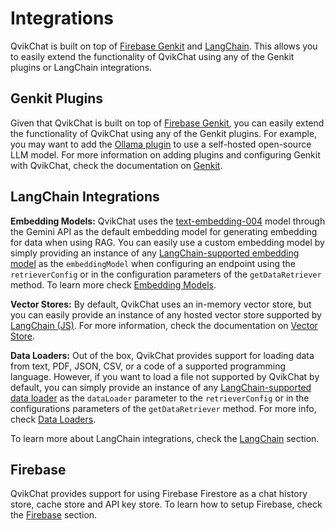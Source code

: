 # Integrations

QvikChat is built on top of [Firebase Genkit](https://firebase.google.com/docs/genkit) and [LangChain](https://js.langchain.com/v0.2/docs/integrations). This allows you to easily extend the functionality of QvikChat using any of the Genkit plugins or LangChain integrations.

## Genkit Plugins

Given that QvikChat is built on top of [Firebase Genkit](https://firebase.google.com/docs/genkit), you can easily extend the functionality of QvikChat using any of the Genkit plugins. For example, you may want to add the [Ollama plugin](https://firebase.google.com/docs/genkit/plugins/ollama) to use a self-hosted open-source LLM model. For more information on adding plugins and configuring Genkit with QvikChat, check the documentation on [Genkit](/integrations/genkit).

## LangChain Integrations

**Embedding Models:** QvikChat uses the [text-embedding-004](https://ai.google.dev/gemini-api/docs/models/gemini#text-embedding) model through the Gemini API as the default embedding model for generating embedding for data when using RAG. You can easily use a custom embedding model by simply providing an instance of any [LangChain-supported embedding model](https://js.langchain.com/v0.2/docs/integrations/text_embedding) as the `embeddingModel` when configuring an endpoint using the `retrieverConfig` or in the configuration parameters of the `getDataRetriever` method. To learn more check [Embedding Models](https://qvikchat.pkural.ca/rag-guide/embedding-models).

**Vector Stores:** By default, QvikChat uses an in-memory vector store, but you can easily provide an instance of any hosted vector store supported by [LangChain (JS)](https://js.langchain.com/v0.2/docs/integrations/vectorstores). For more information, check the documentation on [Vector Store](https://qvikchat.pkural.ca/rag-guide/vector-stores).

**Data Loaders:** Out of the box, QvikChat provides support for loading data from text, PDF, JSON, CSV, or a code of a supported programming language. However, if you want to load a file not supported by QvikChat by default, you can simply provide an instance of any [LangChain-supported data loader](https://js.langchain.com/v0.2/docs/integrations/document_loaders) as the `dataLoader` parameter to the `retrieverConfig` or in the configurations parameters of the `getDataRetriever` method. For more info, check [Data Loaders](https://qvikchat.pkural.ca/rag-guide/data-loaders).

To learn more about LangChain integrations, check the [LangChain](/integrations/langchain) section.

## Firebase

QvikChat provides support for using Firebase Firestore as a chat history store, cache store and API key store. To learn how to setup Firebase, check the [Firebase](/integrations/firebase) section.
